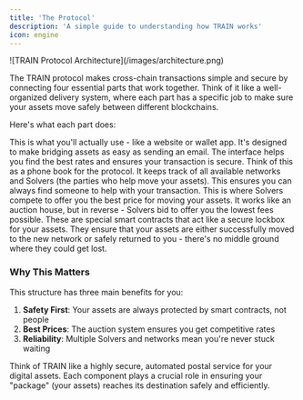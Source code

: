 ```yaml
---
title: 'The Protocol'
description: 'A simple guide to understanding how TRAIN works'
icon: engine
---
```


<Frame caption="How TRAIN's components work together">
![TRAIN Protocol Architecture](/images/architecture.png)
</Frame>

The TRAIN protocol makes cross-chain transactions simple and secure by connecting four essential parts that work together. Think of it like a well-organized delivery system, where each part has a specific job to make sure your assets move safely between different blockchains.

Here's what each part does:

<Card title="Bridge Interface (dApp)" icon="browser" horizontal="true" href="/protocol/dApp">
  This is what you'll actually use - like a website or wallet app. It's designed to make bridging assets as easy as sending an email. The interface helps you find the best rates and ensures your transaction is secure.
</Card>

<Card title="Network Directory (Discovery)" icon="lighthouse" horizontal="true" href="/protocol/discovery">
  Think of this as a phone book for the protocol. It keeps track of all available networks and Solvers (the parties who help move your assets). This ensures you can always find someone to help with your transaction.
</Card>

<Card title="Price Finding (Auction)" icon="scale-balanced" horizontal="true" href="/protocol/auction">
  This is where Solvers compete to offer you the best price for moving your assets. It works like an auction house, but in reverse - Solvers bid to offer you the lowest fees possible.
</Card>

<Card title="Security Contracts (PreHTLC)" icon="file-lock" horizontal="true" href="/protocol/atomic-swaps-prehtlc">
  These are special smart contracts that act like a secure lockbox for your assets. They ensure that your assets are either successfully moved to the new network or safely returned to you - there's no middle ground where they could get lost.
</Card>

### Why This Matters

This structure has three main benefits for you:
1. **Safety First**: Your assets are always protected by smart contracts, not people
2. **Best Prices**: The auction system ensures you get competitive rates
3. **Reliability**: Multiple Solvers and networks mean you're never stuck waiting

Think of TRAIN like a highly secure, automated postal service for your digital assets. Each component plays a crucial role in ensuring your "package" (your assets) reaches its destination safely and efficiently.